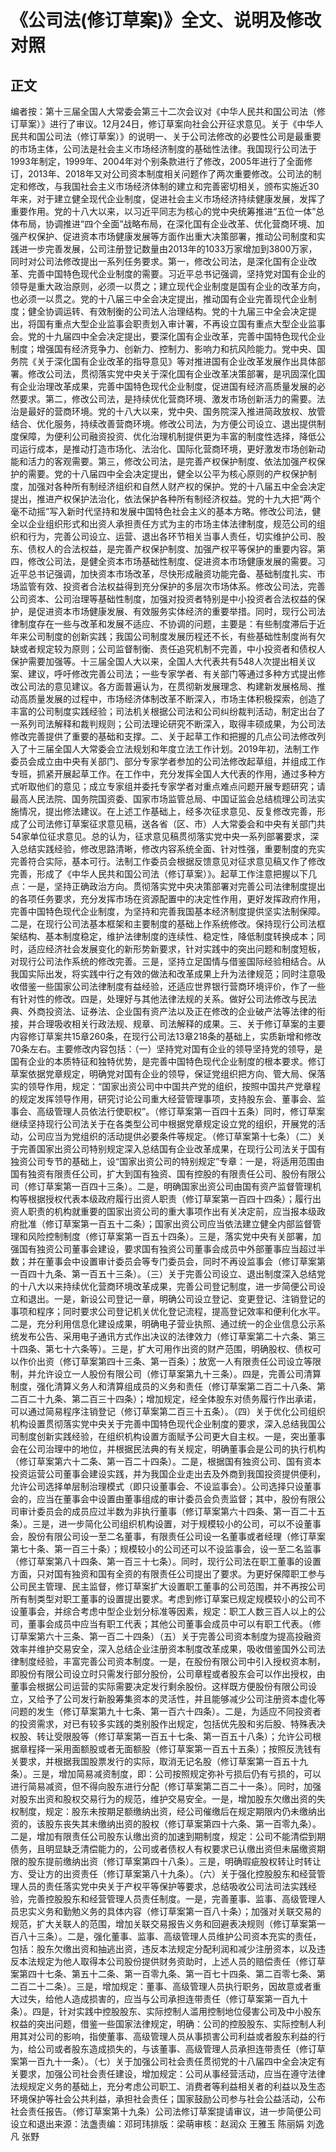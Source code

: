 # 《公司法(修订草案)》全文、说明及修改对照
## 正文
编者按：第十三届全国人大常委会第三十二次会议对《中华人民共和国公司法（修订草案）》进行了审议。12月24日，修订草案向社会公开征求意见。关于《中华人民共和国公司法（修订草案）》的说明一、关于公司法修改的必要性公司是最重要的市场主体，公司法是社会主义市场经济制度的基础性法律。我国现行公司法于1993年制定，1999年、2004年对个别条款进行了修改，2005年进行了全面修订，2013年、2018年又对公司资本制度相关问题作了两次重要修改。公司法的制定和修改，与我国社会主义市场经济体制的建立和完善密切相关，颁布实施近30年来，对于建立健全现代企业制度，促进社会主义市场经济持续健康发展，发挥了重要作用。党的十八大以来，以习近平同志为核心的党中央统筹推进“五位一体”总体布局，协调推进“四个全面”战略布局，在深化国有企业改革、优化营商环境、加强产权保护、促进资本市场健康发展等方面作出重大决策部署，推动公司制度和实践进一步完善发展，公司注册登记数量由2013年的1033万家增加到3800万家，同时对公司法修改提出一系列任务要求。第一，修改公司法，是深化国有企业改革、完善中国特色现代企业制度的需要。习近平总书记强调，坚持党对国有企业的领导是重大政治原则，必须一以贯之；建立现代企业制度是国有企业的改革方向，也必须一以贯之。党的十八届三中全会决定提出，推动国有企业完善现代企业制度；健全协调运转、有效制衡的公司法人治理结构。党的十九届三中全会决定提出，将国有重点大型企业监事会职责划入审计署，不再设立国有重点大型企业监事会。党的十九届四中全会决定提出，要深化国有企业改革，完善中国特色现代企业制度；增强国有经济竞争力、创新力、控制力、影响力和抗风险能力。党中央、国务院《关于深化国有企业改革的指导意见》等对推进国有企业改革发展作出具体部署。修改公司法，贯彻落实党中央关于深化国有企业改革决策部署，是巩固深化国有企业治理改革成果，完善中国特色现代企业制度，促进国有经济高质量发展的必然要求。第二，修改公司法，是持续优化营商环境、激发市场创新活力的需要。法治是最好的营商环境。党的十八大以来，党中央、国务院深入推进简政放权、放管结合、优化服务，持续改善营商环境。修改公司法，为方便公司设立、退出提供制度保障，为便利公司融资投资、优化治理机制提供更为丰富的制度性选择，降低公司运行成本，是推动打造市场化、法治化、国际化营商环境，更好激发市场创新动能和活力的客观需要。第三，修改公司法，是完善产权保护制度、依法加强产权保护的需要。党的十八届四中全会决定提出，健全以公平为核心原则的产权保护制度，加强对各种所有制经济组织和自然人财产权的保护。党的十八届五中全会决定提出，推进产权保护法治化，依法保护各种所有制经济权益。党的十九大把“两个毫不动摇”写入新时代坚持和发展中国特色社会主义的基本方略。修改公司法，健全以企业组织形式和出资人承担责任方式为主的市场主体法律制度，规范公司的组织和行为，完善公司设立、运营、退出各环节相关当事人责任，切实维护公司、股东、债权人的合法权益，是完善产权保护制度、加强产权平等保护的重要内容。第四，修改公司法，是健全资本市场基础性制度、促进资本市场健康发展的需要。习近平总书记强调，加快资本市场改革，尽快形成融资功能完备、基础制度扎实、市场监管有效、投资者合法权益得到充分保护的多层次市场体系。修改公司法，完善公司资本、公司治理等基础性制度，加强对投资者特别是中小投资者合法权益的保护，是促进资本市场健康发展、有效服务实体经济的重要举措。同时，现行公司法律制度存在一些与改革和发展不适应、不协调的问题，主要是：有些制度滞后于近年来公司制度的创新实践；我国公司制度发展历程还不长，有些基础性制度尚有欠缺或者规定较为原则；公司监督制衡、责任追究机制不完善，中小投资者和债权人保护需要加强等。十三届全国人大以来，全国人大代表共有548人次提出相关议案、建议，呼吁修改完善公司法；一些专家学者、有关部门等通过多种方式提出修改公司法的意见建议。各方面普遍认为，在贯彻新发展理念、构建新发展格局、推动高质量发展的过程中，市场经济体制改革不断深入，市场主体积极探索，创造了丰富的公司制度实践经验；司法机关根据公司法和公司纠纷裁判活动，制定出台了一系列司法解释和裁判规则；公司法理论研究不断深入，取得丰硕成果，为公司法修改完善提供了重要的基础和支撑。二、关于起草工作和把握的几点公司法修改列入了十三届全国人大常委会立法规划和年度立法工作计划。2019年初，法制工作委员会成立由中央有关部门、部分专家学者参加的公司法修改起草组，并组成工作专班，抓紧开展起草工作。在工作中，充分发挥全国人大代表的作用，通过多种方式听取他们的意见；成立专家组并委托专家学者对重点难点问题开展专题研究；请最高人民法院、国务院国资委、国家市场监管总局、中国证监会总结梳理公司法实施情况，提出修法建议。在上述工作基础上，经多次征求意见、反复修改完善，形成了公司法修订草案征求意见稿，送各省（区、市）人大常委会和中央有关部门共54家单位征求意见。总的认为，征求意见稿贯彻落实党中央一系列部署要求，深入总结实践经验，修改思路清晰，修改内容系统全面、针对性强，重要制度的充实完善符合实际，基本可行。法制工作委员会根据反馈意见对征求意见稿又作了修改完善，形成了《中华人民共和国公司法（修订草案）》。起草工作注意把握以下几点：一是，坚持正确政治方向。贯彻落实党中央决策部署对完善公司法律制度提出的各项任务要求，充分发挥市场在资源配置中的决定性作用，更好发挥政府作用，完善中国特色现代企业制度，为坚持和完善我国基本经济制度提供坚实法制保障。二是，在现行公司法基本框架和主要制度的基础上作系统修改。保持现行公司法框架结构、基本制度稳定，维护法律制度的连续性、稳定性，降低制度转换成本；同时，适应经济社会发展变化的新形势新要求，针对实践中的突出问题和制度短板，对现行公司法作系统的修改完善。三是，坚持立足国情与借鉴国际经验相结合。从我国实际出发，将实践中行之有效的做法和改革成果上升为法律规范；同时注意吸收借鉴一些国家公司法律制度有益经验，还适应世界银行营商环境评价，作了一些有针对性的修改。四是，处理好与其他法律法规的关系。做好公司法修改与民法典、外商投资法、证券法、企业国有资产法以及正在修改的企业破产法等法律的衔接，并合理吸收相关行政法规、规章、司法解释的成果。三、关于修订草案的主要内容修订草案共15章260条，在现行公司法13章218条的基础上，实质新增和修改70条左右。主要修改内容包括：（一）坚持党对国有企业的领导坚持党的领导，是国有企业的本质特征和独特优势，是完善中国特色现代企业制度的根本要求。修订草案依据党章规定，明确党对国有企业的领导，保证党组织把方向、管大局、保落实的领导作用，规定：“国家出资公司中中国共产党的组织，按照中国共产党章程的规定发挥领导作用，研究讨论公司重大经营管理事项，支持股东会、董事会、监事会、高级管理人员依法行使职权”。（修订草案第一百四十五条）同时，修订草案继续坚持现行公司法关于在各类型公司中根据党章规定设立党的组织，开展党的活动，公司应当为党组织的活动提供必要条件等规定。（修订草案第十七条）（二）关于完善国家出资公司特别规定深入总结国有企业改革成果，在现行公司法关于国有独资公司专节的基础上，设“国家出资公司的特别规定”专章：一是，将适用范围由国有独资有限责任公司，扩大到国有独资、国有控股的有限责任公司、股份有限公司（修订草案第一百四十三条）。二是，明确国家出资公司由国有资产监督管理机构等根据授权代表本级政府履行出资人职责（修订草案第一百四十四条）；履行出资人职责的机构就重要的国家出资公司的重大事项作出有关决定前，应当报本级政府批准（修订草案第一百五十二条）；国家出资公司应当依法建立健全内部监督管理和风险控制制度（修订草案第一百五十四条）。三是，落实党中央有关部署，加强国有独资公司董事会建设，要求国有独资公司董事会成员中外部董事应当超过半数；并在董事会中设置审计委员会等专门委员会，同时不再设监事会（修订草案第一百四十九条、第一百五十三条）。（三）关于完善公司设立、退出制度深入总结党的十八大以来持续优化营商环境改革成果，完善公司登记制度，进一步简便公司设立和退出。一是，新设公司登记一章，明确公司设立登记、变更登记、注销登记的事项和程序；同时要求公司登记机关优化登记流程，提高登记效率和便利化水平。二是，充分利用信息化建设成果，明确电子营业执照、通过统一的企业信息公示系统发布公告、采用电子通讯方式作出决议的法律效力（修订草案第二十六条、第三十四条、第七十六条等）。三是，扩大可用作出资的财产范围，明确股权、债权可以作价出资（修订草案第四十三条、第一百条）；放宽一人有限责任公司设立等限制，并允许设立一人股份有限公司（修订草案第九十三条）。四是，完善公司清算制度，强化清算义务人和清算组成员的义务和责任（修订草案第二百二十八条、第二百二十九条、第二百三十四条）；增加规定，经全体股东对债务履行作出承诺，可以通过简易程序注销登记（修订草案第二百三十五条）。（四）关于优化公司组织机构设置贯彻落实党中央关于完善中国特色现代企业制度的要求，深入总结我国公司制度创新实践经验，在组织机构设置方面赋予公司更大自主权。一是，突出董事会在公司治理中的地位，并根据民法典的有关规定，明确董事会是公司的执行机构（修订草案第六十二条、第一百二十四条）。二是，根据国有独资公司、国有资本投资运营公司董事会建设实践，并为我国企业走出去及外商到我国投资提供便利，允许公司选择单层制治理模式（即只设董事会、不设监事会）。公司选择只设董事会的，应当在董事会中设置由董事组成的审计委员会负责监督；其中，股份有限公司审计委员会的成员应过半数为非执行董事（修订草案第六十四条、第一百二十五条）。三是，进一步简化公司组织机构设置，对于规模较小的公司，可以不设董事会，股份有限公司设一至二名董事，有限责任公司设一名董事或者经理（修订草案第七十条、第一百三十条）；规模较小的公司还可以不设监事会，设一至二名监事（修订草案第八十四条、第一百三十七条）。同时，现行公司法在职工董事的设置方面，只对国有独资和国有全资的有限责任公司提出了要求。为更好保障职工参与公司民主管理、民主监督，修订草案扩大设置职工董事的公司范围，并不再按公司所有制类型对职工董事的设置提出要求。考虑到修订草案已规定规模较小的公司不设董事会，并综合考虑中型企业划分标准等因素，规定：职工人数三百人以上的公司，董事会成员中应当有职工代表；其他公司董事会成员中可以有职工代表。（修订草案第六十三条、第一百二十四条）（五）关于完善公司资本制度为提高投融资效率并维护交易安全，深入总结企业注册资本制度改革成果，吸收借鉴国外公司法律制度经验，丰富完善公司资本制度。一是，在股份有限公司中引入授权资本制，即股份有限公司设立时只需发行部分股份，公司章程或者股东会可以作出授权，由董事会根据公司运营的实际需要决定发行剩余股份。这样既方便股份有限公司设立，又给予了公司发行新股筹集资本的灵活性，并且能够减少公司注册资本虚化等问题的发生（修订草案第九十七条、第一百六十四条）。二是，为适应不同投资者的投资需求，对已有较多实践的类别股作出规定，包括优先股和劣后股、特殊表决权股、转让受限股等（修订草案第一百五十七条、第一百五十八条）；允许公司根据章程择一采用面额股或者无面额股（修订草案第一百五十五条）；按照反洗钱有关要求，并根据我国股票发行的实际，取消无记名股（修订草案第一百五十九条）。三是，增加简易减资制度，即：公司按照规定弥补亏损后仍有亏损的，可以进行简易减资，但不得向股东进行分配（修订草案第二百二十一条）。同时，加强对股东出资和股权交易行为的规范，维护交易安全。一是，增加股东欠缴出资的失权制度，规定：股东未按期足额缴纳出资，经公司催缴后在规定期限内仍未缴纳出资的，该股东丧失其未缴纳出资的股权（修订草案第四十六条、第一百零九条）。二是，增加有限责任公司股东认缴出资的加速到期制度，规定：公司不能清偿到期债务，且明显缺乏清偿能力的，公司或者债权人有权要求已认缴出资但未届缴资期限的股东提前缴纳出资（修订草案第四十八条）。三是，明确瑕疵股权转让时转让方、受让方的出资责任（修订草案第八十九条）。（六）关于强化控股股东和经营管理人员的责任落实党中央关于产权平等保护等要求，总结吸收公司法司法实践经验，完善控股股东和经营管理人员责任制度。一是，完善董事、监事、高级管理人员忠实义务和勤勉义务的具体内容（修订草案第一百八十条）；加强对关联交易的规范，扩大关联人的范围，增加关联交易报告义务和回避表决规则（修订草案第一百八十三条）。二是，强化董事、监事、高级管理人员维护公司资本充实的责任，包括：股东欠缴出资和抽逃出资，违反本法规定分配利润和减少注册资本，以及违反本法规定为他人取得本公司股份提供财务资助时，上述人员的赔偿责任（修订草案第四十七条、第五十二条、第一百零九条、第一百七十四条、第二百零七条、第二百二十二条）。三是，增加规定：董事、高级管理人员执行职务，因故意或者重大过失，给他人造成损害的，应当与公司承担连带责任（修订草案第一百九十条）。四是，针对实践中控股股东、实际控制人滥用控制地位侵害公司及中小股东权益的突出问题，借鉴一些国家法律规定，明确：公司的控股股东、实际控制人利用其对公司的影响，指使董事、高级管理人员从事损害公司利益或者股东利益的行为，给公司或者股东造成损失的，与该董事、高级管理人员承担连带责任（修订草案第一百九十一条）。（七）关于加强公司社会责任贯彻党的十八届四中全会决定有关要求，加强公司社会责任建设，增加规定：公司从事经营活动，应当在遵守法律法规规定义务的基础上，充分考虑公司职工、消费者等利益相关者的利益以及生态环境保护等社会公共利益，承担社会责任；国家鼓励公司参与社会公益活动，公布社会责任报告。（修订草案第十九条）公司法修订草案提请审议，进一步简便公司设立和退出来源：法盏责编：邓珂玮排版：梁萌审核：赵润众 王雅玉 陈丽娟 刘逸凡 张野